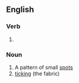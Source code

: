 ==English==

===Verb===
{{head|en|present participle}}

# {{present participle of|speckle|lang=en|nocat=1}}

===Noun===
{{en-noun}}

# A pattern of small [[spot]]s
# [[ticking]] (the fabric)